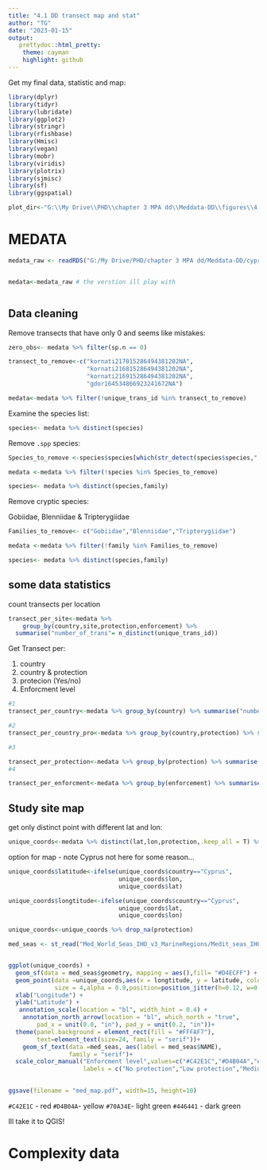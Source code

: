 ```yaml
---
title: "4.1 DD transect map and stat"
author: "TG"
date: "2023-01-15"
output:
   prettydoc::html_pretty:
    theme: cayman
    highlight: github
---
```


Get my final data, statistic and map:

```r
library(dplyr)
library(tidyr)
library(lubridate)
library(ggplot2)
library(stringr)
library(rfishbase)
library(Hmisc)
library(vegan)
library(mobr)
library(viridis)
library(plotrix)
library(sjmisc)
library(sf)
library(ggspatial)

plot_dir<-"G:\\My Drive\\PHD\\chapter 3 MPA dd\\Meddata-DD\\figures\\4.1 plots"
```


# MEDATA

```r

medata_raw <- readRDS("G:/My Drive/PHD/chapter 3 MPA dd/Meddata-DD/cyprus fix/medata_from_git_after_cyp.Rds") # the original data (not really the row-row one)


medata<-medata_raw # the verstion ill play with



```

## Data cleaning

Remove transects that have only 0 and seems like mistakes:

```r

zero_obs<- medata %>% filter(sp.n == 0)

transect_to_remove<-c("kornati217015286494381202NA",
                      "kornati216815286494381202NA",
                      "kornati216915286494381202NA",
                      "gdor164534866923241672NA")

medata<-medata %>% filter(!unique_trans_id %in% transect_to_remove)

```

Examine the species list:

```r

species<- medata %>% distinct(species)

```

Remove `.spp` species:

```r

Species_to_remove <-species$species[which(str_detect(species$species,".spp")==T)]

medata <-medata %>% filter(!species %in% Species_to_remove)

species<- medata %>% distinct(species,family)


```

Remove cryptic species:

Gobiidae, Blenniidae & Tripterygiidae


```r

Families_to_remove<- c("Gobiidae","Blenniidae","Tripterygiidae")

medata <-medata %>% filter(!family %in% Families_to_remove)

species<- medata %>% distinct(species,family)

```

## some data statistics

count transects per location

```r

transect_per_site<-medata %>%
    group_by(country,site,protection,enforcement) %>%
  summarise("number_of_trans"= n_distinct(unique_trans_id)) 

```

Get Transect per:

1. country
2. country & protection
3. protecion (Yes/no)
4. Enforcment level

```r

#1
transect_per_country<-medata %>% group_by(country) %>% summarise("number_of_trans"= n_distinct(unique_trans_id)) 

#2
transect_per_country_pro<-medata %>% group_by(country,protection) %>% summarise("number_of_trans"= n_distinct(unique_trans_id)) 

#3

transect_per_protection<-medata %>% group_by(protection) %>% summarise("number_of_trans"= n_distinct(unique_trans_id)) 
#4

transect_per_enforcment<-medata %>% group_by(enforcement) %>% summarise("number_of_trans"= n_distinct(unique_trans_id)) 


```

## Study site map

get only distinct point with different lat and lon:

```r
unique_coords<-medata %>% distinct(lat,lon,protection,.keep_all = T) %>% select(country,site,lat,lon,protection,enforcement)

```



option for map - note Cyprus not here for some reason...

```r
unique_coords$latitude<-ifelse(unique_coords$country=="Cyprus",
                               unique_coords$lon,
                               unique_coords$lat)

unique_coords$longtitude<-ifelse(unique_coords$country=="Cyprus",
                               unique_coords$lat,
                               unique_coords$lon)

unique_coords<-unique_coords %>% drop_na(protection)
```




```r
med_seas <- st_read("Med_World_Seas_IHO_v3_MarineRegions/Medit_seas_IHO.shp")


ggplot(unique_coords) +
  geom_sf(data = med_seas$geometry, mapping = aes(),fill= "#D4ECFF") +
  geom_point(data =unique_coords,aes(x = longtitude, y = latitude, color = enforcement), 
             size = 4,alpha = 0.9,position=position_jitter(h=0.12, w=0.12)) + 
  xlab("Longitude") + 
  ylab("Latitude") +
   annotation_scale(location = "bl", width_hint = 0.4) +
    annotation_north_arrow(location = "bl", which_north = "true", 
        pad_x = unit(0.0, "in"), pad_y = unit(0.2, "in"))+
  theme(panel.background = element_rect(fill = "#FFFAF7"),
        text=element_text(size=24, family = "serif"))+
    geom_sf_text(data =med_seas, aes(label = med_seas$NAME),
                 family = "serif")+
  scale_color_manual("Enforcment level",values=c("#C42E1C","#D4B04A","#70A34E","#446441"),
                     labels = c("No protection","Low protection","Medium protection","Full protection"))
  

ggsave(filename = "med_map.pdf", width=15, height=10)

```
`#C42E1C` - red
`#D4B04A`- yellow
`#70A34E`- light green
`#446441` - dark green

Ill take it to QGIS!

# Complexity data



